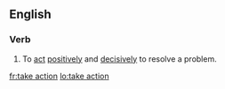 ==English==

===Verb===
{{en-verb|inf=to [[take]] [[action]]|takes action|taking action|took action|taken action}}

# To [[act]] [[positively]] and [[decisively]] to resolve a problem.

{{see|Appendix:Collocations of do, have, make, and take}}

[[fr:take action]]
[[lo:take action]]
